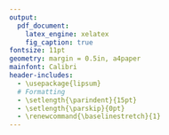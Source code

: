 ```yaml
---
output:
  pdf_document:
    latex_engine: xelatex
    fig_caption: true
fontsize: 11pt
geometry: margin = 0.5in, a4paper
mainfont: Calibri
header-includes:
  - \usepackage{lipsum}
  # Formatting
  - \setlength{\parindent}{15pt}
  - \setlength{\parskip}{0pt}
  - \renewcommand{\baselinestretch}{1}
---
```


<!--Markdown tables are very simplistic (no support for the "Taxon" multicol!)
|             | Taxon                                                        |
|-------------|------------------------|------------------------|------------|
|Scale        | Endothermic animals    | Ectothermic animals    | Plants     |
|-------------|------------------------|------------------------|------------|
| intrasp.    |                        |                        |            |
| intersp.    |                        |                        |            |
| assemblage  |                        |                        |            |
Table. [...]
-->

<!--LaTeX tables are very complicated... But I have to use them here, b.c. I'm making a PDF-->
\centering
\begin{tabular}{p{2.5cm}|p{3cm}p{3cm}p{3cm}}
    \hline
    Scale          & \multicolumn{3}{c}{Taxon}              \\
    \hline  
                   & Endotherms   & Ectotherms   & Plants   \\
    \hline      
    Instraspecific &              &              &          \\
    Interspecific  &              &              &          \\
    Assemblage     &              &              &          \\
    \hline
\end{tabular}